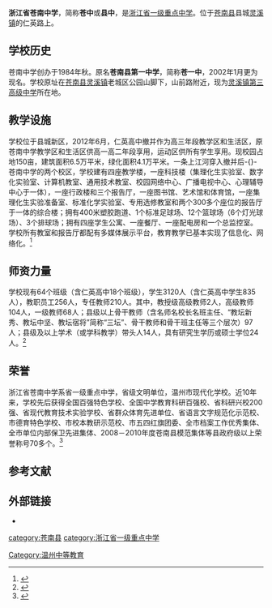 {{高中
 |名称          = 浙江省苍南中学
 |外文名称      = Zhejiang Cangnan Middle School
 |校训          = 自强不息
 |理念          = 一切为了学生明天
 |建校          = 1984年
 |闭校          = 
 |复校          = 
 |校庆日        = 
 |类型          = [[公立学校|公立学校]]
 |共学或别学    = [[男女共学|男女共学]]
 |课程          = [[全日制|全日制]]课程
 |单位制或学年制= [[学年制|学年制]]
 |学科          = 
 |学期          = [[2学期制|2学期制]]
 |年级          = 
 |班级          = 64个
 |创立者        = 
 |党委书记      = 黄斯敏
 |校长          = 陈加拉
 |副校长        = 
 |教师          = 256名
 |职工          = 
 |学生          = 3120名
 |面积          = 150亩
 |建筑面积      = 6.5万平方米
 |旧校名        = 苍南县第一中学
 |刊物          = 
 |隶属          = 
 |学区          = 
 |地址          = {{PRC}}[[浙江省|浙江省]][[温州市|温州市]][[苍南县|苍南县]][[灵溪镇_(苍南县)|灵溪镇]]
 |邮编          = 
 |电话          =
 |网站          ={{URL|http://www.cnzx.com.cn}}
 |标志          = 
 |体育项目      = 
 |校色          = 
 |吉祥物        = 
 |宗教          = 
 |脚註          = 
}}

'''浙江省苍南中学'''，简称'''苍中'''或'''县中'''，是[[浙江省一级重点中学|浙江省一级重点中学]]。位于[[苍南县|苍南县]]县城[[灵溪镇_(苍南县)|灵溪镇]]的仁英路上。

==学校历史==
苍南中学创办于1984年秋。原名'''苍南县第一中学'''，简称'''苍一中'''，2002年1月更为现名。学校原址在[[苍南县|苍南县]][[灵溪镇|灵溪镇]]老城区公园山脚下，山前路附近，现为[[灵溪镇第三高级中学|灵溪镇第三高级中学]]所在地。

==教学设施==
学校位于县城新区，2012年6月，仁英高中撤并作为高三年段教学区和生活区，原苍南中学教学区和生活区供高一高二年段享用，运动区供所有学生享用。现校园占地150亩，建筑面积6.5万平米，绿化面积4.1万平米。一条上江河穿入撤并后-{}-苍南中学的两个校区，学校建有四座教学楼，一座科技楼（集理化生实验室、数字化实验室、计算机教室、通用技术教室、校园网络中心、广播电视中心、心理辅导中心于一体），一座行政楼和三个报告厅，一座图书馆、艺术馆和体育馆，一座集理化生实验准备室、标准化学实验室、专用选修教室和两个300多个座位的报告厅于一体的综合楼；拥有400米塑胶跑道、1个标准足球场、12个篮球场（6个灯光球场）、3个排球场；拥有四座学生公寓、一座餐厅、一座配电房和一个总监控室。学校所有教室和报告厅都配有多媒体展示平台，教育教学已基本实现了信息化、网络化。<ref name="cnzx1">{{Cite web |url=http://www.cnzx.com.cn/wenming/ShowArticle.asp?ArticleID=8687 |title=浙江省苍南中学简介（2012） |deadurl=yes |archiveurl=https://web.archive.org/web/20160308074325/http://www.cnzx.com.cn/wenming/ShowArticle.asp?ArticleID=8687 |archivedate=2016-03-08 }}</ref>

==师资力量==

学校现有64个班级（含仁英高中18个班级），学生3120人（含仁英高中学生835人），教职员工256人，专任教师210人。其中，教授级高级教师2人，高级教师104人，一级教师68人；县级以上骨干教师（含名师名校长名班主任、“教坛新秀、教坛中坚、教坛宿将”简称“三坛”、骨干教师和骨干班主任等三个层次）97人；县级及以上学术（或学科教学）带头人14人，具有研究生学历或硕士学位24人。<ref name="cnzx1">{{Cite web |url=http://www.cnzx.com.cn/wenming/ShowArticle.asp?ArticleID=8687 |title=浙江省苍南中学简介（2012） |deadurl=yes |archiveurl=https://web.archive.org/web/20160308074325/http://www.cnzx.com.cn/wenming/ShowArticle.asp?ArticleID=8687 |archivedate=2016-03-08 }}</ref>

==荣誉==

浙江省苍南中学系省一级重点中学，省级文明单位，温州市现代化学校。近10年来，学校先后获得全国百强特色学校、全国中学教育科研百强校、省科研兴校200强、省现代教育技术实验学校、省群众体育先进单位、省语言文字规范化示范校、市德育特色学校、市校本教研示范校、市五四红旗团委、全市档案工作优秀集体、全市单位内部保卫先进集体、2008－2010年度苍南县模范集体等县政府级以上荣誉称号70多个。<ref name="cnzx1">{{Cite web |url=http://www.cnzx.com.cn/wenming/ShowArticle.asp?ArticleID=8687 |title=浙江省苍南中学简介（2012） |deadurl=yes |archiveurl=https://web.archive.org/web/20160308074325/http://www.cnzx.com.cn/wenming/ShowArticle.asp?ArticleID=8687 |archivedate=2016-03-08 }}</ref>

==参考文献==
{{reflist}}

==外部链接==
*{{official}}

[[category:苍南县|category:苍南县]]
[[category:浙江省一级重点中学|category:浙江省一级重点中学]]
[[Category:温州中等教育|Category:温州中等教育]]
